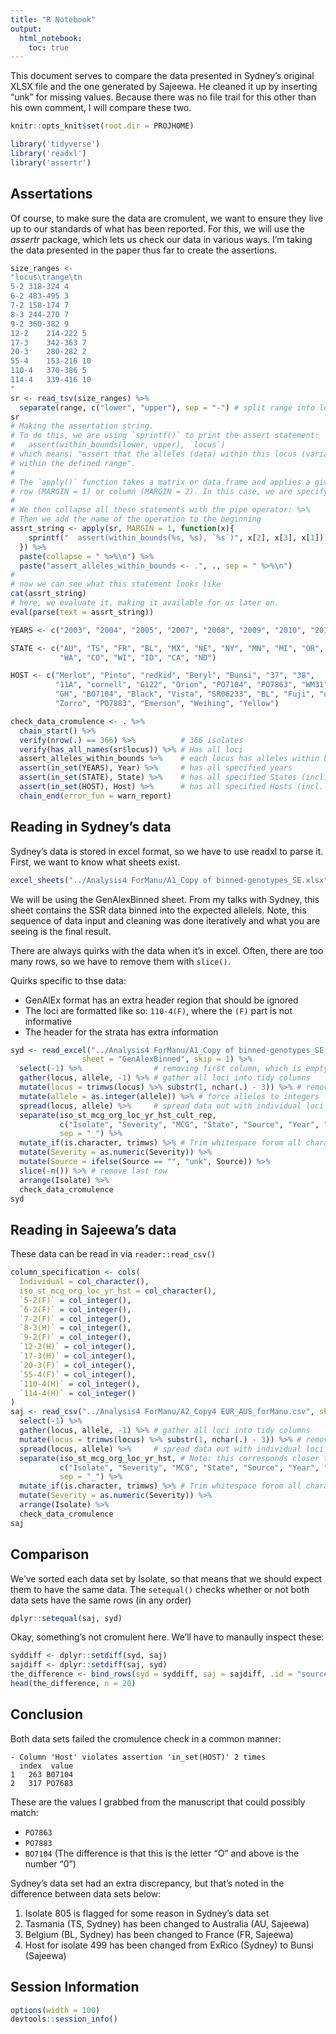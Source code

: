 ```yaml
---
title: "R Notebook"
output: 
  html_notebook:
    toc: true
---
```


This document serves to compare the data presented in Sydney's original XLSX 
file and the one generated by Sajeewa. He cleaned it up by inserting "unk" for
missing values. Because there was no file trail for this other than his own
comment, I will compare these two.

```r
knitr::opts_knit$set(root.dir = PROJHOME)
```


```r
library('tidyverse')
library('readxl')
library('assertr')
```


## Assertations

Of course, to make sure the data are cromulent, we want to ensure they live up to
our standards of what has been reported. For this, we will use the *assertr*
package, which lets us check our data in various ways. I'm taking the data
presented in the paper thus far to create the assertions.


```r
size_ranges <- 
"locus\trange\tn
5-2	318-324	4
6-2	483-495	3
7-2	158-174	7
8-3	244-270	7
9-2	360-382	9
12-2	214-222	5
17-3	342-363	7
20-3	280-282	2
55-4	153-216	10
110-4	370-386	5
114-4	339-416	10
"
sr <- read_tsv(size_ranges) %>%
  separate(range, c("lower", "upper"), sep = "-") # split range into lower and upper bounds
sr
# Making the assertation string.
# To do this, we are using `sprintf()` to print the assert statement:
#   assert(within_bounds(lower, upper), `locus`)
# which means: "assert that the alleles (data) within this locus (variable) are
# within the defined range". 
# 
# The `apply()` function takes a matrix or data frame and applies a given function over each
# row (MARGIN = 1) or column (MARGIN = 2). In this case, we are specifying rows.
# 
# We then collapse all these statements with the pipe operator: %>%
# Then we add the name of the operation to the beginning
assrt_string <- apply(sr, MARGIN = 1, function(x){
    sprintf("  assert(within_bounds(%s, %s), `%s`)", x[2], x[3], x[1]) 
  }) %>% 
  paste(collapse = " %>%\n") %>%
  paste("assert_alleles_within_bounds <- .", ., sep = " %>%\n")
#
# now we can see what this statement looks like
cat(assrt_string)
# here, we evaluate it, making it available for us later on.
eval(parse(text = assrt_string)) 

YEARS <- c("2003", "2004", "2005", "2007", "2008", "2009", "2010", "2012")

STATE <- c("AU", "TS", "FR", "BL", "MX", "NE", "NY", "MN", "MI", "OR", 
           "WA", "CO", "WI", "ID", "CA", "ND")

HOST <- c("Merlot", "Pinto", "redkid", "Beryl", "Bunsi", "37", "38", 
          "11A", "cornell", "G122", "Orion", "PO7104", "PO7863", "WM31", 
          "GH", "BO7104", "Black", "Vista", "SR06233", "BL", "Fuji", "unk", 
          "Zorro", "PO7883", "Emerson", "Weihing", "Yellow")

check_data_cromulence <- . %>%
  chain_start() %>%
  verify(nrow(.) == 366) %>%          # 366 isolates
  verify(has_all_names(sr$locus)) %>% # Has all loci
  assert_alleles_within_bounds %>%    # each locus has alleles within bounds
  assert(in_set(YEARS), Year) %>%     # has all specified years
  assert(in_set(STATE), State) %>%    # has all specified States (incl. countries)
  assert(in_set(HOST), Host) %>%      # has all specified Hosts (incl. countries)
  chain_end(error_fun = warn_report)
```


## Reading in Sydney's data

Sydney's data is stored in excel format, so we have to use readxl to parse it.
First, we want to know what sheets exist.

```r
excel_sheets("../Analysis4 ForManu/A1_Copy of binned-genotypes_SE.xlsx")
```

We will be using the GenAlexBinned sheet. From my talks with Sydney, this sheet
contains the SSR data binned into the expected allelels. Note, this sequence of
data input and cleaning was done iteratively and what you are seeing is the 
final result.

There are always quirks with the data when it's in excel. Often, there are too
many rows, so we have to remove them with `slice()`.

Quirks specific to thse data:

 - GenAlEx format has an extra header region that should be ignored
 - The loci are formatted like so: `110-4(F)`, where the `(F)` part is not 
   informative
 - The header for the strata has extra information
 

 
```r
syd <- read_excel("../Analysis4 ForManu/A1_Copy of binned-genotypes_SE.xlsx", 
                sheet = "GenAlexBinned", skip = 1) %>%
  select(-1) %>%                # removing first column, which is empty
  gather(locus, allele, -1) %>% # gather all loci into tidy columns
  mutate(locus = trimws(locus) %>% substr(1, nchar(.) - 3)) %>% # remove (F) designator
  mutate(allele = as.integer(allele)) %>% # force alleles to integers
  spread(locus, allele) %>%     # spread data out with individual loci in columns
  separate(iso_st_mcg_org_loc_yr_hst_cult_rep, 
           c("Isolate", "Severity", "MCG", "State", "Source", "Year", "Host"), 
           sep = "_") %>%
  mutate_if(is.character, trimws) %>% # Trim whitespace forom all character columns
  mutate(Severity = as.numeric(Severity)) %>%
  mutate(Source = ifelse(Source == "", "unk", Source)) %>%
  slice(-n()) %>% # remove last row
  arrange(Isolate) %>%
  check_data_cromulence
syd
```

## Reading in Sajeewa's data

These data can be read in via `reader::read_csv()`

```r
column_specification <- cols(
  Individual = col_character(),
  iso_st_mcg_org_loc_yr_hst = col_character(),
  `5-2(F)` = col_integer(),
  `6-2(F)` = col_integer(),
  `7-2(F)` = col_integer(),
  `8-3(H)` = col_integer(),
  `9-2(F)` = col_integer(),
  `12-2(H)` = col_integer(),
  `17-3(H)` = col_integer(),
  `20-3(F)` = col_integer(),
  `55-4(F)` = col_integer(),
  `110-4(H)` = col_integer(),
  `114-4(H)` = col_integer()
)
saj <- read_csv("../Analysis4 ForManu/A2_Copy4 EUR_AUS_forManu.csv", skip = 2, col_types = column_specification) %>%
  select(-1) %>%
  gather(locus, allele, -1) %>% # gather all loci into tidy columns
  mutate(locus = trimws(locus) %>% substr(1, nchar(.) - 3)) %>% # remove (F) designator
  spread(locus, allele) %>%     # spread data out with individual loci in columns
  separate(iso_st_mcg_org_loc_yr_hst, # Note: this corresponds closer to the initial data
           c("Isolate", "Severity", "MCG", "State", "Source", "Year", "Host"), 
           sep = "_") %>%
  mutate_if(is.character, trimws) %>% # Trim whitespace forom all character columns
  mutate(Severity = as.numeric(Severity)) %>%
  arrange(Isolate) %>%
  check_data_cromulence
saj
```

## Comparison


We've sorted each data set by Isolate, so that means that we should expect them
to have the same data. The `setequal()` checks whether or not both data sets
have the same rows (in any order)

```r
dplyr::setequal(saj, syd)
```

Okay, something's not cromulent here. We'll have to manaully inspect these:

```r
syddiff <- dplyr::setdiff(syd, saj)
sajdiff <- dplyr::setdiff(saj, syd)
the_difference <- bind_rows(syd = syddiff, saj = sajdiff, .id = "source") %>% arrange(Isolate)
head(the_difference, n = 20)
```


## Conclusion

Both data sets failed the cromulence check in a common manner:

```
- Column 'Host' violates assertion 'in_set(HOST)' 2 times
  index  value
1   263 B07104
2   317 PO7683
```

These are the values I grabbed from the manuscript that could possibly match:

 - `PO7863`
 - `PO7883`
 - `BO7104` (The difference is that this is the letter "O" and above is the number "0")

Sydney's data set had an extra discrepancy, but that's noted in the difference
between data sets below:

1. Isolate 805 is flagged for some reason in Sydney's data set
2. Tasmania (TS, Sydney) has been changed to Australia (AU, Sajeewa)
3. Belgium (BL, Sydney) has been changed to France (FR, Sajeewa)
4. Host for isolate 499 has been changed from ExRico (Sydney) to Bunsi (Sajeewa)




## Session Information

```r
options(width = 100)
devtools::session_info()
```

